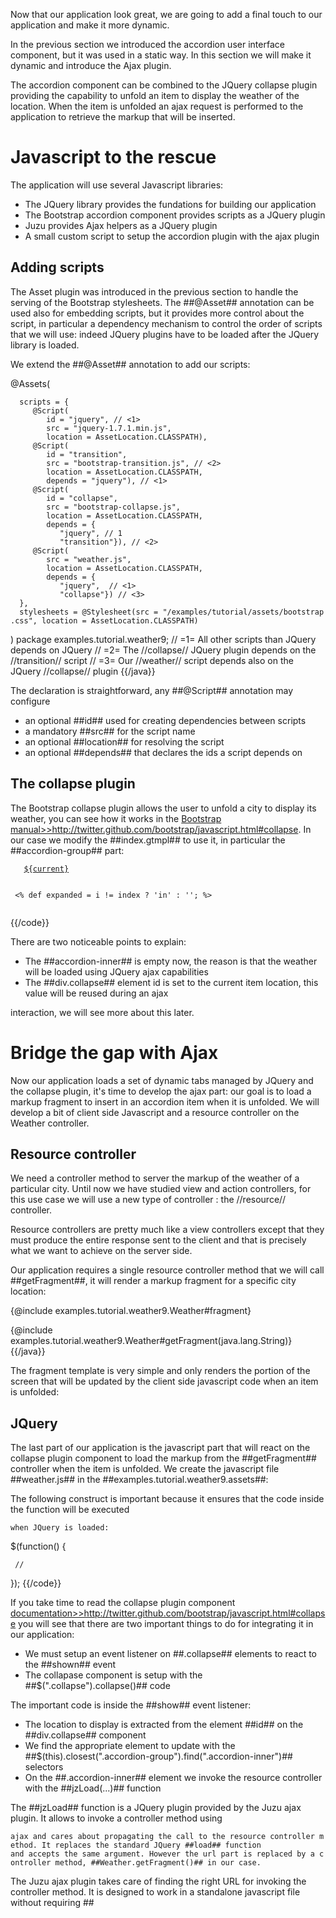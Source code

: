 Now that our application look great, we are going to add a final touch to our application and make it more dynamic.

In the previous section we introduced the accordion user interface component, but it was used in a static way. In this
section we will make it dynamic and introduce the Ajax plugin.

The accordion component can be combined to the JQuery collapse plugin providing the capability to unfold an item to
display the weather of the location. When the item is unfolded an ajax request is performed to the application to
retrieve the markup that will be inserted.

= Javascript to the rescue =

The application will use several Javascript libraries:

* The JQuery library provides the fundations for building our application
* The Bootstrap accordion component provides scripts as a JQuery plugin
* Juzu provides Ajax helpers as a JQuery plugin
* A small custom script to setup the accordion plugin with the ajax plugin

== Adding scripts ==

The Asset plugin was introduced in the previous section to handle the serving of the Bootstrap stylesheets. The ##@Asset##
annotation can be used also for embedding scripts, but it provides more control about the script, in particular
a dependency mechanism to control the order of scripts that we will use: indeed JQuery plugins have to be loaded after the
JQuery library is loaded.

We extend the ##@Asset## annotation to add our scripts:

{{java}}
@Assets(
   scripts = {
      @Script(
         id = "jquery", // <1>
         src = "jquery-1.7.1.min.js",
         location = AssetLocation.CLASSPATH),
      @Script(
         id = "transition",
         src = "bootstrap-transition.js", // <2>
         location = AssetLocation.CLASSPATH,
         depends = "jquery"), // <1>
      @Script(
         id = "collapse",
         src = "bootstrap-collapse.js",
         location = AssetLocation.CLASSPATH,
         depends = {
            "jquery", // 1
            "transition"}), // <2>
      @Script(
         src = "weather.js",
         location = AssetLocation.CLASSPATH,
         depends = {
            "jquery",  // <1>
            "collapse"}) // <3>
   },
   stylesheets = @Stylesheet(src = "/examples/tutorial/assets/bootstrap.css", location = AssetLocation.CLASSPATH)
)
package examples.tutorial.weather9;
// =1= All other scripts than JQuery depends on JQuery
// =2= The //collapse// JQuery plugin depends on the //transition// script
// =3= Our //weather// script depends also on the JQuery //collapse// plugin
{{/java}}

The declaration is straightforward, any ##@Script## annotation may configure

* an optional ##id## used for creating dependencies between scripts
* a mandatory ##src## for the script name
* an optional ##location## for resolving the script
* an optional ##depends## that declares the ids a script depends on

== The collapse plugin ==

The Bootstrap collapse plugin allows the user to unfold a city to display its weather, you can see how it works
in the [[Bootstrap manual>>http://twitter.github.com/bootstrap/javascript.html#collapse]]. In our case we modify
the ##index.gtmpl## to use it, in particular the ##accordion-group## part:

{{code}}
<div class="accordion-group">
  <div class="accordion-heading">
    <a class="accordion-toggle" href="#${current}" data-parent="${id}" data-toggle="collapse">${current}</a>
  </div>
  <% def expanded = i != index ? 'in' : ''; %>
  <div id="${current}" class="accordion-body collapse ${expanded}">
    <div class="accordion-inner">
    </div>
  </div>
</div>
{{/code}}

There are two noticeable points to explain:

* The ##accordion-inner## is empty now, the reason is that the weather will be loaded using JQuery ajax capabilities
* The ##div.collapse## element id is set to the current item location, this value will be reused during an ajax
interaction, we will see more about this later.

= Bridge the gap with Ajax =

Now our application loads a set of dynamic tabs managed by JQuery and the collapse plugin, it's time to develop the ajax
part: our goal is to load a markup fragment to insert in an accordion item when it is unfolded. We will develop a bit
of client side Javascript and a resource controller on the Weather controller.

== Resource controller ==

We need a controller method to server the markup of the weather of a particular city. Until now we have studied view
and action controllers, for this use case we will use a new type of controller : the //resource// controller.

Resource controllers are pretty much like a view controllers except that they must produce the entire response sent to the
client and that is precisely what we want to achieve on the server side.

Our application requires a single resource controller method that we will call ##getFragment##, it will render a markup
fragment for a specific city location:

{{java}}
{@include examples.tutorial.weather9.Weather#fragment}

{@include examples.tutorial.weather9.Weather#getFragment(java.lang.String)}
{{/java}}

The fragment template is very simple and only renders the portion of the screen that will be updated by the client
side javascript code when an item is unfolded:

{{code language=java href="examples/tutorial/weather9/templates/fragment.gtmpl"/}}

== JQuery ==

The last part of our application is the javascript part that will react on the collapse plugin component to load
the markup from the ##getFragment## controller when the item is unfolded. We create the javascript file ##weather.js##
in the ##examples.tutorial.weather9.assets##:

{{code language=java href="examples/tutorial/weather9/assets/weather.js"/}}

The following construct is important because it ensures that the code inside the function will be executed
 when JQuery is loaded:

{{code}}
$(function() {
  //
});
{{/code}}

If you take time to read the collapse plugin component [[documentation>>http://twitter.github.com/bootstrap/javascript.html#collapse]]
you will see that there are two important things to do for integrating it in our application:

* We must setup an event listener on ##.collapse## elements to react to the ##shown## event
* The collapase component is setup with the ##$(".collapse").collapse()## code

The important code is inside the ##show## event listener:

* The location to display is extracted from the element ##id## on the ##div.collapse## component
* We find the appropriate element to update with the ##$(this).closest(".accordion-group").find(".accordion-inner")## selectors
* On the ##.accordion-inner## element we invoke the resource controller with the ##jzLoad(...)## function

The ##jzLoad## function is a JQuery plugin provided by the Juzu ajax plugin. It allows to invoke a controller method using
 ajax and cares about propagating the call to the resource controller method. It replaces the standard JQuery ##load## function
 and accepts the same argument. However the url part is replaced by a controller method, ##Weather.getFragment()## in our case.

The Juzu ajax plugin takes care of finding the right URL for invoking the controller method. It is designed to work in a
standalone javascript file without requiring ##<script>## tags in the page and works even when multiples instances of the
portlets are on the same page.

When the ajax plugin operates on ##@Ajax## controller method, it wraps the markup with a DOM structure that contains the
URL for the ##@Ajax## method of the application:

{{code}}
<div class="jz">
  <div data-method-id="Weather.getFragment()## data-url="http://localhost:8080/....."/>
  ...
</div>
{{/code}}

The ##jzLoad## function is invoked on a portion of the DOM that is wrapped by the ##div.jz## element and this
function will simply locate the correct URL using the ##data-method-id## attribute. This makes the same script
work with different portlets on the same page.

Note also that in our code we never used any JQuery selector containing id in order to allow several instances of the
same application to work without conflicts.

